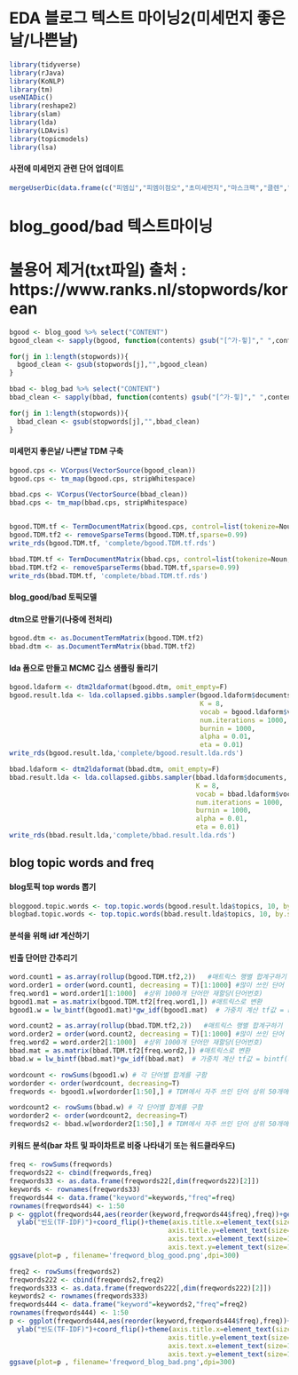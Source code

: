 # **EDA 블로그 텍스트 마이닝2(미세먼지 좋은날/나쁜날)**
```r
library(tidyverse)
library(rJava)
library(KoNLP)
library(tm)
useNIADic()
library(reshape2)
library(slam)
library(lda)
library(LDAvis)
library(topicmodels)
library(lsa)
```
#### 사전에 미세먼지 관련 단어 업데이트
```r
mergeUserDic(data.frame(c("피엠십","피엠이점오","초미세먼지","마스크팩","클렌","에어드레서","샘플","고객","차량이부제"),"ncn"))
```
# **blog_good/bad 텍스트마이닝**

# 불용어 제거(txt파일) 출처 : https://www.ranks.nl/stopwords/korean
```r
bgood <- blog_good %>% select("CONTENT")
bgood_clean <- sapply(bgood, function(contents) gsub("[^가-힣]"," ",contents))

for(j in 1:length(stopwords)){
  bgood_clean <- gsub(stopwords[j],"",bgood_clean)
}

bbad <- blog_bad %>% select("CONTENT")
bbad_clean <- sapply(bbad, function(contents) gsub("[^가-힣]"," ",contents))

for(j in 1:length(stopwords)){
  bbad_clean <- gsub(stopwords[j],"",bbad_clean)
}
```

#### 미세먼지 좋은날/ 나쁜날 TDM 구축
```r
bgood.cps <- VCorpus(VectorSource(bgood_clean))
bgood.cps <- tm_map(bgood.cps, stripWhitespace)

bbad.cps <- VCorpus(VectorSource(bbad_clean))
bbad.cps <- tm_map(bbad.cps, stripWhitespace)


bgood.TDM.tf <- TermDocumentMatrix(bgood.cps, control=list(tokenize=Noun,wordLengths=c(2,5)))
bgood.TDM.tf2 <- removeSparseTerms(bgood.TDM.tf,sparse=0.99)
write_rds(bgood.TDM.tf, 'complete/bgood.TDM.tf.rds')

bbad.TDM.tf <- TermDocumentMatrix(bbad.cps, control=list(tokenize=Noun,wordLengths=c(2,5)))
bbad.TDM.tf2 <- removeSparseTerms(bbad.TDM.tf,sparse=0.99)
write_rds(bbad.TDM.tf, 'complete/bbad.TDM.tf.rds')
```

#### **blog_good/bad 토픽모델**
#### dtm으로 만들기(나중에 전처리)
```r
bgood.dtm <- as.DocumentTermMatrix(bgood.TDM.tf2)
bbad.dtm <- as.DocumentTermMatrix(bbad.TDM.tf2)
```

#### lda 폼으로 만들고 MCMC 깁스 샘플링 돌리기
```r
bgood.ldaform <- dtm2ldaformat(bgood.dtm, omit_empty=F)
bgood.result.lda <- lda.collapsed.gibbs.sampler(bgood.ldaform$documents,
                                                K = 8,
                                                vocab = bgood.ldaform$vocab,
                                                num.iterations = 1000,
                                                burnin = 1000,
                                                alpha = 0.01,
                                                eta = 0.01)
write_rds(bgood.result.lda,'complete/bgood.result.lda.rds')

bbad.ldaform <- dtm2ldaformat(bbad.dtm, omit_empty=F)
bbad.result.lda <- lda.collapsed.gibbs.sampler(bbad.ldaform$documents,
                                               K = 8,
                                               vocab = bbad.ldaform$vocab,
                                               num.iterations = 1000,
                                               burnin = 1000,
                                               alpha = 0.01,
                                               eta = 0.01)
write_rds(bbad.result.lda,'complete/bbad.result.lda.rds')
```

## **blog topic words and freq**
#### blog토픽 top words 뽑기
```r
bloggood.topic.words <- top.topic.words(bgood.result.lda$topics, 10, by.score=T)
blogbad.topic.words <- top.topic.words(bbad.result.lda$topics, 10, by.score=T)
```


#### 분석을 위해 idf 계산하기
#### 빈출 단어만 간추리기
```r
word.count1 = as.array(rollup(bgood.TDM.tf2,2))   #매트릭스 행별 합계구하기
word.order1 = order(word.count1, decreasing = T)[1:1000] #많이 쓰인 단어 순서정리(단어번호)
freq.word1 = word.order1[1:1000]  #상위 1000개 단어만 재할당(단어번호)
bgood1.mat = as.matrix(bgood.TDM.tf2[freq.word1,]) #매트릭스로 변환
bgood1.w = lw_bintf(bgood1.mat)*gw_idf(bgood1.mat)  # 가중치 계산 tf값 = bintf(사용되었음 1, 아님0으로 가중치)

word.count2 = as.array(rollup(bbad.TDM.tf2,2))   #매트릭스 행별 합계구하기
word.order2 = order(word.count2, decreasing = T)[1:1000] #많이 쓰인 단어 순서정리(단어번호)
freq.word2 = word.order2[1:1000]  #상위 1000개 단어만 재할당(단어번호)
bbad.mat = as.matrix(bbad.TDM.tf2[freq.word2,]) #매트릭스로 변환
bbad.w = lw_bintf(bbad.mat)*gw_idf(bbad.mat)  # 가중치 계산 tf값 = bintf(사용되었음 1, 아님0으로 가중치)

wordcount <- rowSums(bgood1.w) # 각 단어별 합계를 구함
wordorder <- order(wordcount, decreasing=T)
freqwords <- bgood1.w[wordorder[1:50],] # TDM에서 자주 쓰인 단어 상위 50개에 해당하는 것만 추출

wordcount2 <- rowSums(bbad.w) # 각 단어별 합계를 구함
wordorder2 <- order(wordcount2, decreasing=T)
freqwords2 <- bbad.w[wordorder2[1:50],] # TDM에서 자주 쓰인 단어 상위 50개에 해당하는 것만 추출
```

#### 키워드 분석(bar 차트 및 파이차트로 비중 나타내기 또는 워드클라우드)
```r
freq <- rowSums(freqwords)
freqwords22 <- cbind(freqwords,freq)
freqwords33 <- as.data.frame(freqwords22[,dim(freqwords22)[2]])
keywords <- rownames(freqwords33)
freqwords44 <- data.frame("keyword"=keywords,"freq"=freq)
rownames(freqwords44) <- 1:50
p <- ggplot(freqwords44,aes(reorder(keyword,freqwords44$freq),freq))+geom_bar(stat="identity")+xlab("키워드")+
  ylab("빈도(TF-IDF)")+coord_flip()+theme(axis.title.x=element_text(size=10,face='bold'),
                                        axis.title.y=element_text(size=10,face='bold'),
                                        axis.text.x=element_text(size=10,face='bold'),
                                        axis.text.y=element_text(size=10,face='bold'))
ggsave(plot=p , filename='freqword_blog_good.png',dpi=300)

freq2 <- rowSums(freqwords2)
freqwords222 <- cbind(freqwords2,freq2)
freqwords333 <- as.data.frame(freqwords222[,dim(freqwords222)[2]])
keywords2 <- rownames(freqwords333)
freqwords444 <- data.frame("keyword"=keywords2,"freq"=freq2)
rownames(freqwords444) <- 1:50
p <- ggplot(freqwords444,aes(reorder(keyword,freqwords444$freq),freq))+geom_bar(stat="identity")+xlab("키워드")+
  ylab("빈도(TF-IDF)")+coord_flip()+theme(axis.title.x=element_text(size=10,face='bold'),
                                        axis.title.y=element_text(size=10,face='bold'),
                                        axis.text.x=element_text(size=10,face='bold'),
                                        axis.text.y=element_text(size=10,face='bold'))
ggsave(plot=p , filename='freqword_blog_bad.png',dpi=300)

```
